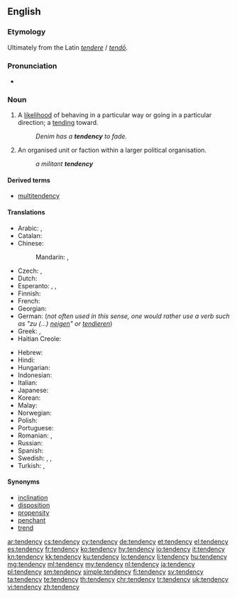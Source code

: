 ==English==

===Etymology===
Ultimately from the Latin ''[[tendere]]'' / ''[[tendo#Latin|tendō]]''.

===Pronunciation===
* {{audio|en-us-tendency.ogg|Audio (US)|lang=en}}

===Noun===
{{en-noun|tendencies}}

# A [[likelihood]] of behaving in a particular way or going in a particular direction; a [[tending]] toward.
#: ''Denim has a '''tendency''' to fade.''
# {{lb|en|politics}} An organised unit or faction within a larger political organisation.
#: ''a militant '''tendency'''''

====Derived terms====
* [[multitendency]]

====Translations====
{{trans-top|likelihood of behaving in a particular way}}
* Arabic: {{t|ar|مَيْل|m}}, {{t|ar|نَزَعَة|f}}
* Catalan: {{t|ca|tendència|f}}
* Chinese:
*: Mandarin: {{t|cmn|趨勢|sc=Hani}}, {{t+|cmn|趋势|tr=qūshì|sc=Hani}}
* Czech: {{t|cs|sklon|m}}, {{t|cs|tendence|f}}
* Dutch: {{t+|nl|neiging|f}}
* Esperanto: {{t|eo|emo}}, {{t|eo|inklino}}, {{t|eo|tendenco}}
* Finnish: {{t+|fi|taipumus}}
* French: {{t+|fr|tendance|f}}
* Georgian: {{t|ka|ტენდენცია}}
* German: {{t+|de|Tendenz|f}} (''not often used in this sense, one would rather use a verb such as "zu (...) [[neigen]]" or [[tendieren]]'')
* Greek: {{t+|el|τάση|f}}, {{t+|el|ροπή|f}}
* Haitian Creole: {{t|ht|tandans}}
{{trans-mid}}
* Hebrew: {{t|he|נטייה|f|tr=n'tiyá}}
* Hindi: {{t|hi|प्रवृत्ति|tr=pravr̥tti}}
* Hungarian: {{t+|hu|irány}}
* Indonesian: {{t+|id|kecenderungan}}
* Italian: {{t+|it|tendenza|f}}
* Japanese: {{t+|ja|傾向|tr=けいこう, keikō}}
* Korean: {{t+|ko|경향|sc=Hang}}
* Malay: {{t|ms|kecenderungan}}
* Norwegian: {{t+|no|tendens|m}}
* Polish: {{t+|pl|tendencja|f}}
* Portuguese: {{t+|pt|tendência|f}}
* Romanian: {{t+|ro|tendință|f}}, {{t+|ro|înclinație|f}}
* Russian: {{t+|ru|тенде́нция|f|tr=tɛndɛ́ncija}}
* Spanish: {{t+|es|tendencia|f}}
* Swedish: {{t+|sv|tendens}}, {{t+|sv|trend}}, {{t+|sv|benägenhet}}
* Turkish: {{t+|tr|eğilim}}, {{t+|tr|tandans}}
{{trans-bottom}}

====Synonyms====
* [[inclination]]
* [[disposition]]
* [[propensity]]
* [[penchant]]
* [[trend]]

[[ar:tendency]]
[[cs:tendency]]
[[cy:tendency]]
[[de:tendency]]
[[et:tendency]]
[[el:tendency]]
[[es:tendency]]
[[fr:tendency]]
[[ko:tendency]]
[[hy:tendency]]
[[io:tendency]]
[[it:tendency]]
[[kn:tendency]]
[[kk:tendency]]
[[ku:tendency]]
[[lo:tendency]]
[[li:tendency]]
[[hu:tendency]]
[[mg:tendency]]
[[ml:tendency]]
[[my:tendency]]
[[nl:tendency]]
[[ja:tendency]]
[[pl:tendency]]
[[sm:tendency]]
[[simple:tendency]]
[[fi:tendency]]
[[sv:tendency]]
[[ta:tendency]]
[[te:tendency]]
[[th:tendency]]
[[chr:tendency]]
[[tr:tendency]]
[[uk:tendency]]
[[vi:tendency]]
[[zh:tendency]]